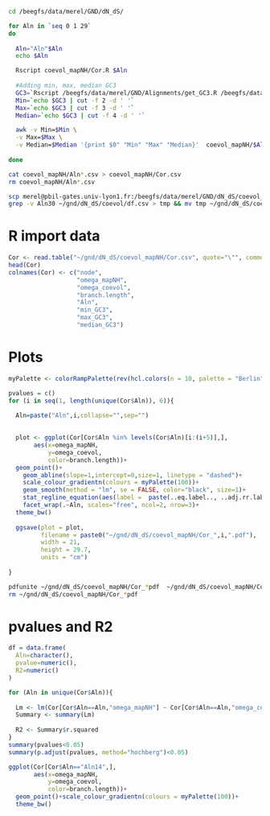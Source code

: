 
```bash

cd /beegfs/data/merel/GND/dN_dS/

for Aln in `seq 0 1 29`
do
  
  Aln="Aln"$Aln
  echo $Aln

  Rscript coevol_mapNH/Cor.R $Aln
  
  #Adding min, max, median GC3
  GC3=`Rscript /beegfs/data/merel/GND/Alignments/get_GC3.R /beegfs/data/merel/GND/Alignments/$Aln.txt`
  Min=`echo $GC3 | cut -f 2 -d ' '`
  Max=`echo $GC3 | cut -f 3 -d ' '`
  Median=`echo $GC3 | cut -f 4 -d ' '`

  awk -v Min=$Min \
  -v Max=$Max \
  -v Median=$Median '{print $0" "Min" "Max" "Median}'  coevol_mapNH/$Aln.csv > tmp && mv tmp coevol_mapNH/$Aln.csv
  
done

cat coevol_mapNH/Aln*.csv > coevol_mapNH/Cor.csv
rm coevol_mapNH/Aln*.csv

scp merel@pbil-gates.univ-lyon1.fr:/beegfs/data/merel/GND/dN_dS/coevol_mapNH/Cor.csv ~/gnd/dN_dS/coevol_mapNH/
grep -v Aln30 ~/gnd/dN_dS/coevol/df.csv > tmp && mv tmp ~/gnd/dN_dS/coevol/df.csv

```

# R import data

```r
Cor <- read.table("~/gnd/dN_dS/coevol_mapNH/Cor.csv", quote="\"", comment.char="")
head(Cor)
colnames(Cor) <- c("node",
                   "omega_mapNH",
                   "omega_coevol",
                   "branch.length",
                   "Aln",
                   "min_GC3",
                   "max_GC3",
                   "median_GC3")
```


# Plots

```r

myPalette <- colorRampPalette(rev(hcl.colors(n = 10, palette = "Berlin")))

pvalues = c()
for (i in seq(1, length(unique(Cor$Aln)), 6)){
  
  Aln=paste("Aln",i,collapse="",sep="")

  
  plot <- ggplot(Cor[Cor$Aln %in% levels(Cor$Aln)[i:(i+5)],],
       aes(x=omega_mapNH,
           y=omega_coevol,
           color=branch.length))+
  geom_point()+
    geom_abline(slope=1,intercept=0,size=1, linetype = "dashed")+
    scale_colour_gradientn(colours = myPalette(100))+
    geom_smooth(method = "lm", se = FALSE, color="black", size=1)+
    stat_regline_equation(aes(label =  paste(..eq.label.., ..adj.rr.label.., sep = "~~~~")))+
    facet_wrap(.~Aln, scales="free", ncol=2, nrow=3)+
  theme_bw()
  
  ggsave(plot = plot,
         filename = paste0("~/gnd/dN_dS/coevol_mapNH/Cor_",i,".pdf"),
         width = 21,
         height = 29.7,
         units = "cm")
  
}
```

```bash
pdfunite ~/gnd/dN_dS/coevol_mapNH/Cor_*pdf  ~/gnd/dN_dS/coevol_mapNH/Cor.pdf
rm ~/gnd/dN_dS/coevol_mapNH/Cor_*pdf 

```

# pvalues and R2

```r

df = data.frame(
  Aln=character(),
  pvalue=numeric(),
  R2=numeric()
)

for (Aln in unique(Cor$Aln)){
  
  Lm <- lm(Cor[Cor$Aln==Aln,"omega_mapNH"] ~ Cor[Cor$Aln==Aln,"omega_coevol"])
  Summary <- summary(Lm)
  
  R2 <- Summary$r.squared
}
summary(pvalues<0.05)
summary(p.adjust(pvalues, method="hochberg")<0.05)

ggplot(Cor[Cor$Aln=="Aln14",],
       aes(x=omega_mapNH,
           y=omega_coevol,
           color=branch.length))+
  geom_point()+scale_colour_gradientn(colours = myPalette(100))+
  theme_bw()

```


